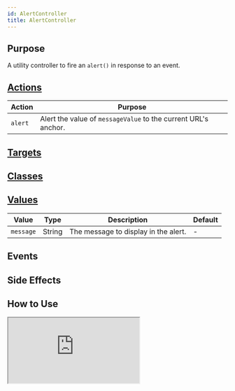 ```yaml
---
id: AlertController
title: AlertController
---
```




## Purpose

A utility controller to fire an `alert()` in response to an event.


## [Actions](https://stimulus.hotwire.dev/reference/actions)

| Action | Purpose |
| --- | --- |
| `alert` | Alert the value of `messageValue` to the current URL's anchor. |


## [Targets](https://stimulus.hotwire.dev/reference/targets)
<NoTargets/>

## [Classes](https://stimulus.hotwire.dev/reference/classes)
<NoClasses/>

## [Values](https://stimulus.hotwire.dev/reference/values)


| Value | Type | Description | Default |
| --- | --- | --- | --- |
| `message` | String | The message to display in the alert. | - |


## Events
<NoEvents/>

## Side Effects
<NoSideEffects/>

## How to Use

<iframe
  src="https://stimulus-library.netlify.app/controllers/alert_controller.html"
  style={{width: "100%", height: "500px", border: "0", borderRadius: "4px", overflow: "hidden"}}
  sandbox="allow-forms allow-modals allow-popups allow-presentation allow-same-origin allow-scripts"
/>



